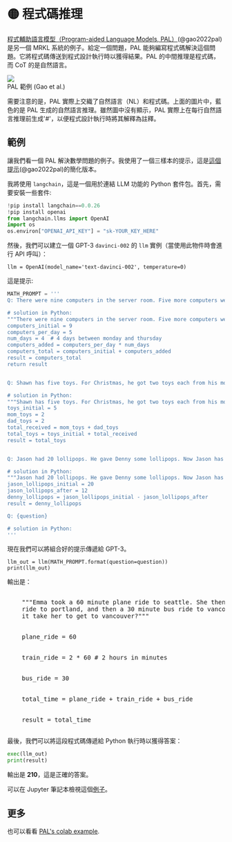 
# 🟡 程式碼推理

[程式輔助語言模型（Program-aided Language Models, PAL）](https://reasonwithpal.com)(@gao2022pal) 是另一個 MRKL 系統的例子。給定一個問題，PAL 能夠編寫程式碼解決這個問題。它將程式碼傳送到程式設計執行時以獲得結果。PAL 的中間推理是程式碼，而 CoT 的是自然語言。

<div style={{ textAlign: "center" }}>
  <Image
    src="/docs/assets/advanced/pal.webp"
    width={1380}
    height={1240}
    style={{ width: "500px", margin: "auto" }}
  />
</div>

<div style={{ textAlign: "center" }}>PAL 範例 (Gao et al.)</div>

需要注意的是，PAL 實際上交織了自然語言（NL）和程式碼。上面的圖片中，藍色的是 PAL 生成的自然語言推理。雖然圖中沒有顯示，PAL 實際上在每行自然語言推理前生成'\#'，以便程式設計執行時將其解釋為註釋。

## 範例

讓我們看一個 PAL 解決數學問題的例子。我使用了一個三樣本的提示，這是[這個提示](https://github.com/reasoning-machines/pal/blob/main/pal/prompt/math_prompts.py)(@gao2022pal)的簡化版本。

我將使用 `langchain`，這是一個用於連結 LLM 功能的 Python 套件包。首先，需要安裝一些套件:

```python
!pip install langchain==0.0.26
!pip install openai
from langchain.llms import OpenAI
import os
os.environ["OPENAI_API_KEY"] = "sk-YOUR_KEY_HERE"
```

然後，我們可以建立一個 GPT-3 `davinci-002` 的 `llm` 實例（當使用此物件時會進行 API 呼叫）：

```
llm = OpenAI(model_name='text-davinci-002', temperature=0)
```

這是提示:

```python
MATH_PROMPT = '''
Q: There were nine computers in the server room. Five more computers were installed each day, from monday to thursday. How many computers are now in the server room?

# solution in Python:
"""There were nine computers in the server room. Five more computers were installed each day, from monday to thursday. How many computers are now in the server room?"""
computers_initial = 9
computers_per_day = 5
num_days = 4  # 4 days between monday and thursday
computers_added = computers_per_day * num_days
computers_total = computers_initial + computers_added
result = computers_total
return result


Q: Shawn has five toys. For Christmas, he got two toys each from his mom and dad. How many toys does he have now?

# solution in Python:
"""Shawn has five toys. For Christmas, he got two toys each from his mom and dad. How many toys does he have now?"""
toys_initial = 5
mom_toys = 2
dad_toys = 2
total_received = mom_toys + dad_toys
total_toys = toys_initial + total_received
result = total_toys


Q: Jason had 20 lollipops. He gave Denny some lollipops. Now Jason has 12 lollipops. How many lollipops did Jason give to Denny?

# solution in Python:
"""Jason had 20 lollipops. He gave Denny some lollipops. Now Jason has 12 lollipops. How many lollipops did Jason give to Denny?"""
jason_lollipops_initial = 20
jason_lollipops_after = 12
denny_lollipops = jason_lollipops_initial - jason_lollipops_after
result = denny_lollipops

Q: {question}

# solution in Python:
'''
```

現在我們可以將組合好的提示傳遞給 GPT-3。

```
llm_out = llm(MATH_PROMPT.format(question=question))
print(llm_out)
```

輸出是：

<pre>
  <span className="bluegreen-highlight">
    """Emma took a 60 minute plane ride to seattle. She then took a 2 hour train
    ride to portland, and then a 30 minute bus ride to vancouver. How long did
    it take her to get to vancouver?"""
    <br />
    plane_ride = 60
    <br />
    train_ride = 2 * 60 # 2 hours in minutes
    <br />
    bus_ride = 30
    <br />
    total_time = plane_ride + train_ride + bus_ride
    <br />
    result = total_time
  </span>
</pre>

最後，我們可以將這段程式碼傳遞給 Python 執行時以獲得答案：

```python
exec(llm_out)
print(result)
```

輸出是 **210**，這是正確的答案。

可以在 Jupyter 筆記本檢視這個[例子](https://github.com/trigaten/Learn_Prompting/tree/main/docs/code_examples/PAL.ipynb)。

## 更多

也可以看看 [PAL's colab example](https://colab.research.google.com/drive/1u4_RsdI0E79PCMDdcPiJUzYhdnjoXeXc?usp=sharing#scrollTo=Ba0ycacK4i1V).
